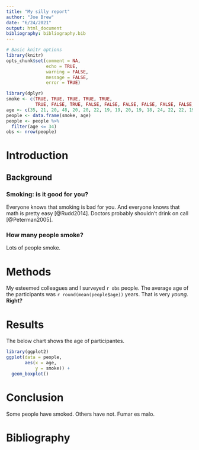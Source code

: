 ```yaml
---
title: "My silly report"
author: "Joe Brew"
date: "6/24/2021"
output: html_document
bibliography: bibliography.bib
---
```


```r
# Basic knitr options
library(knitr)
opts_chunk$set(comment = NA, 
               echo = TRUE, 
               warning = FALSE, 
               message = FALSE, 
               error = TRUE)
```


```r
library(dplyr)
smoke <- c(TRUE, TRUE, TRUE, TRUE, TRUE,
           TRUE, FALSE, TRUE, FALSE, FALSE, FALSE, FALSE, FALSE, FALSE, FALSE, FALSE, FALSE, TRUE, TRUE)
age <- c(35, 21, 20, 48, 20, 20, 22, 19, 19, 20, 19, 18, 24, 22, 22, 19, 21, 19, 21)
people <- data.frame(smoke, age)
people <- people %>%
  filter(age <= 34)
obs <- nrow(people)
```


# Introduction

## Background 

### Smoking: is it good for you?

Everyone knows that smoking is bad for you. And everyone knows that math is pretty easy [@Rudd2014]. Doctors probably shouldn't drink on call [@Peterman2005].

### How many people smoke?

Lots of people smoke.

# **Methods**

My esteemed colleagues and I surveyed `r obs` people. The average age of the participants was `r round(mean(people$age))` years. That is very _young_. **Right?**


# **Results**

The below chart shows the age of participantes.

```r
library(ggplot2)
ggplot(data = people,
       aes(x = age,
           y = smoke)) +
  geom_boxplot() 
```

# Conclusion

Some people have smoked. Others have not. Fumar es malo.

# Bibliography
